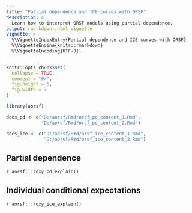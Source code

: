 ```yaml
---
title: "Partial dependence and ICE curves with ORSF"
description: >
  Learn how to interpret ORSF models using partial dependence.
output: rmarkdown::html_vignette
vignette: >
  %\VignetteIndexEntry{Partial dependence and ICE curves with ORSF}
  %\VignetteEngine{knitr::rmarkdown}
  %\VignetteEncoding{UTF-8}
---
```


```r
knitr::opts_chunk$set(
  collapse = TRUE,
  comment = "#>", 
  fig.height = 5, 
  fig.width = 7
)

library(aorsf)

docs_pd <- c("D:/aorsf/Rmd/orsf_pd_content_1.Rmd",
             "D:/aorsf/Rmd/orsf_pd_content_2.Rmd")

docs_ice <- c("D:/aorsf/Rmd/orsf_ice_content_1.Rmd",
              "D:/aorsf/Rmd/orsf_ice_content_2.Rmd")

```

## Partial dependence

`r aorsf:::roxy_pd_explain()`


## Individual conditional expectations

`r aorsf:::roxy_ice_explain()`



